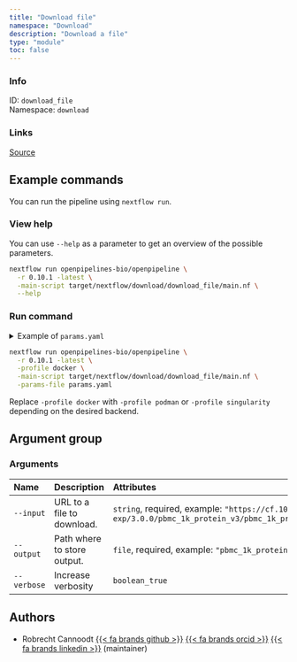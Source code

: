 ```yaml
---
title: "Download file"
namespace: "Download"
description: "Download a file"
type: "module"
toc: false
---
```


::: {.column-margin}

### Info

ID: `download_file`  
Namespace: `download`

### Links
[Source](https://github.com/openpipelines-bio/openpipeline/blob/0.10.1/./src/download/download_file){.btn-action .btn-sm .btn-info .btn role="button"}

:::



## Example commands

You can run the pipeline using `nextflow run`.

### View help

You can use `--help` as a parameter to get an overview of the possible parameters.

```bash
nextflow run openpipelines-bio/openpipeline \
  -r 0.10.1 -latest \
  -main-script target/nextflow/download/download_file/main.nf \
  --help
```

### Run command

<details>
<summary>Example of `params.yaml`</summary>
```yaml
# Arguments
input: # please fill in - example: "https://cf.10xgenomics.com/samples/cell-exp/3.0.0/pbmc_1k_protein_v3/pbmc_1k_protein_v3_raw_feature_bc_matrix.h5"
# output: "$id.$key.output.h5"
verbose: false

# Nextflow input-output arguments
publish_dir: # please fill in - example: "output/"
# param_list: "my_params.yaml"
```
</details>

```bash
nextflow run openpipelines-bio/openpipeline \
  -r 0.10.1 -latest \
  -profile docker \
  -main-script target/nextflow/download/download_file/main.nf \
  -params-file params.yaml
```

:::{.callout-note}
Replace `-profile docker` with `-profile podman` or `-profile singularity` depending on the desired backend.
:::

## Argument group

### Arguments

|Name        |Description                 |Attributes                                                                                                                                        |
|:-----------|:---------------------------|:-------------------------------------------------------------------------------------------------------------------------------------------------|
|`--input`   |URL to a file to download.  |`string`, required, example: `"https://cf.10xgenomics.com/samples/cell-exp/3.0.0/pbmc_1k_protein_v3/pbmc_1k_protein_v3_raw_feature_bc_matrix.h5"` |
|`--output`  |Path where to store output. |`file`, required, example: `"pbmc_1k_protein_v3_raw_feature_bc_matrix.h5"`                                                                        |
|`--verbose` |Increase verbosity          |`boolean_true`                                                                                                                                    |

## Authors


  * Robrecht Cannoodt [{{< fa brands github >}}](https://github.com/rcannood) [{{< fa brands orcid >}}](https://orcid.org/0000-0003-3641-729X) [{{< fa brands linkedin >}}](https://linkedin.com/in/robrechtcannoodt) (maintainer)
